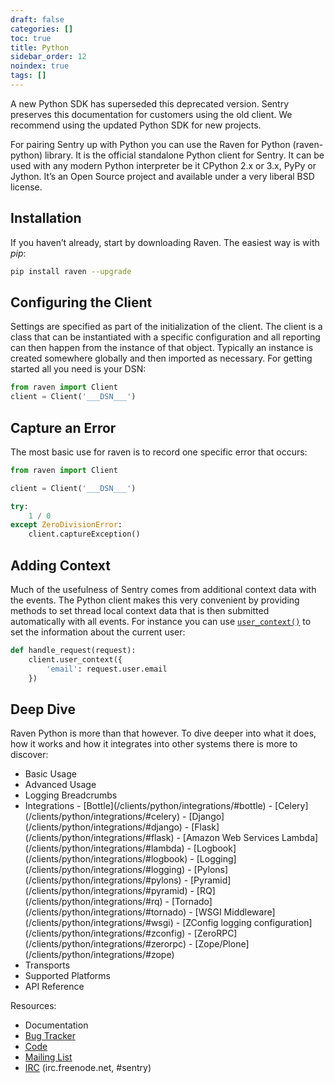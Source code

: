 ```yaml
---
draft: false
categories: []
toc: true
title: Python
sidebar_order: 12
noindex: true
tags: []
---
```


<Alert level="warning" title="Note"><markdown>

A new Python SDK has superseded this deprecated version. Sentry preserves this documentation for customers using the old client. We recommend using the <Link to="/platforms/python/">updated Python SDK</Link> for new projects.

</markdown></Alert>

For pairing Sentry up with Python you can use the Raven for Python (raven-python) library. It is the official standalone Python client for Sentry. It can be used with any modern Python interpreter be it CPython 2.x or 3.x, PyPy or Jython. It’s an Open Source project and available under a very liberal BSD license.

## Installation

If you haven’t already, start by downloading Raven. The easiest way is with _pip_:

```bash
pip install raven --upgrade
```

## Configuring the Client

Settings are specified as part of the initialization of the client. The client is a class that can be instantiated with a specific configuration and all reporting can then happen from the instance of that object. Typically an instance is created somewhere globally and then imported as necessary. For getting started all you need is your DSN:

```python
from raven import Client
client = Client('___DSN___')
```

## Capture an Error

The most basic use for raven is to record one specific error that occurs:

```python
from raven import Client

client = Client('___DSN___')

try:
    1 / 0
except ZeroDivisionError:
    client.captureException()
```

## Adding Context

Much of the usefulness of Sentry comes from additional context data with the events. The Python client makes this very convenient by providing methods to set thread local context data that is then submitted automatically with all events. For instance you can use [`user_context()`](/clients/python/api/#raven.Client.user_context "raven.Client.user_context") to set the information about the current user:

```python
def handle_request(request):
    client.user_context({
        'email': request.user.email
    })
```

## Deep Dive

Raven Python is more than that however. To dive deeper into what it does, how it works and how it integrates into other systems there is more to discover:

- <Link to="/clients/python/usage/">Basic Usage</Link>
- <Link to="/clients/python/advanced/">Advanced Usage</Link>
- <Link to="/clients/python/breadcrumbs/">Logging Breadcrumbs</Link>
- <Link to="/clients/python/integrations/">Integrations</Link>
  - [Bottle](/clients/python/integrations/#bottle)
  - [Celery](/clients/python/integrations/#celery)
  - [Django](/clients/python/integrations/#django)
  - [Flask](/clients/python/integrations/#flask)
  - [Amazon Web Services Lambda](/clients/python/integrations/#lambda)
  - [Logbook](/clients/python/integrations/#logbook)
  - [Logging](/clients/python/integrations/#logging)
  - [Pylons](/clients/python/integrations/#pylons)
  - [Pyramid](/clients/python/integrations/#pyramid)
  - [RQ](/clients/python/integrations/#rq)
  - [Tornado](/clients/python/integrations/#tornado)
  - [WSGI Middleware](/clients/python/integrations/#wsgi)
  - [ZConfig logging configuration](/clients/python/integrations/#zconfig)
  - [ZeroRPC](/clients/python/integrations/#zerorpc)
  - [Zope/Plone](/clients/python/integrations/#zope)
- <Link to="/clients/python/transports/">Transports</Link>
- <Link to="/clients/python/platform-support/">Supported Platforms</Link>
- <Link to="/clients/python/api/">API Reference</Link>

Resources:

- <Link to="/clients/python/">Documentation</Link>
- [Bug Tracker](http://github.com/getsentry/raven-python/issues)
- [Code](http://github.com/getsentry/raven-python)
- [Mailing List](https://groups.google.com/group/getsentry)
- [IRC](irc://irc.freenode.net/sentry) (irc.freenode.net, #sentry)
